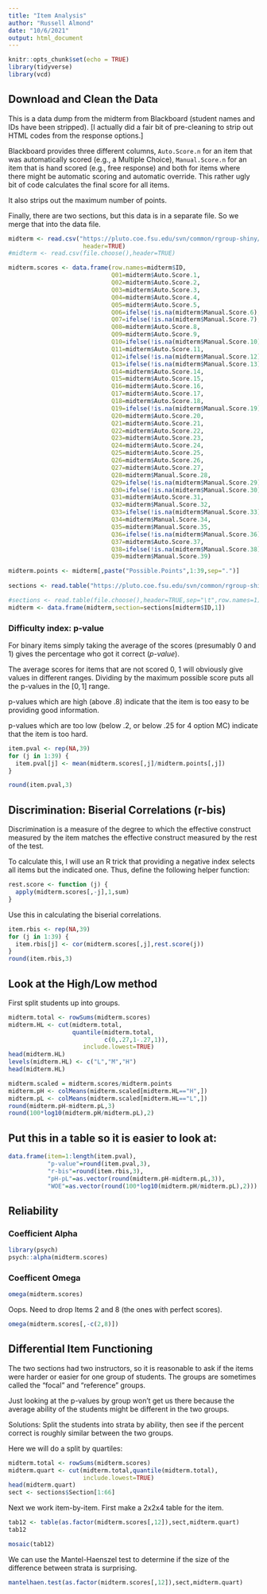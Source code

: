 ---
title: "Item Analysis"
author: "Russell Almond"
date: "10/6/2021"
output: html_document
---

```{r setup, include=FALSE}
knitr::opts_chunk$set(echo = TRUE)
library(tidyverse)
library(vcd)
```

## Download and Clean the Data

This is a data dump from the midterm from Blackboard (student names and IDs have been stripped).  [I actually did a fair bit of pre-cleaning to strip out HTML codes from the response options.]

Blackboard provides three different columns, `Auto.Score.n` for an item that was automatically scored (e.g., a Multiple Choice), `Manual.Score.n` for an item that is hand scored (e.g., free response) and both for items where there might be automatic scoring and automatic override.  This rather ugly bit of code calculates the final score for all items.

It also strips out the maximum number of points.

Finally, there are two sections, but this data is in a separate file.  So we merge that into the data file.


```{r download and clean}
midterm <- read.csv("https://pluto.coe.fsu.edu/svn/common/rgroup-shiny/ScaleAndInstrument/Midterm-Fall2011.download.csv",
                     header=TRUE)
#midterm <- read.csv(file.choose(),header=TRUE)

midterm.scores <- data.frame(row.names=midterm$ID,
                             Q01=midterm$Auto.Score.1,
                             Q02=midterm$Auto.Score.2,
                             Q03=midterm$Auto.Score.3,
                             Q04=midterm$Auto.Score.4,
                             Q05=midterm$Auto.Score.5,
                             Q06=ifelse(!is.na(midterm$Manual.Score.6),midterm$Manual.Score.6,midterm$Auto.Score.6),
                             Q07=ifelse(!is.na(midterm$Manual.Score.7),midterm$Manual.Score.7,midterm$Auto.Score.7),
                             Q08=midterm$Auto.Score.8,
                             Q09=midterm$Auto.Score.9,
                             Q10=ifelse(!is.na(midterm$Manual.Score.10),midterm$Manual.Score.10,midterm$Auto.Score.10),
                             Q11=midterm$Auto.Score.11,
                             Q12=ifelse(!is.na(midterm$Manual.Score.12),midterm$Manual.Score.12,midterm$Auto.Score.12),
                             Q13=ifelse(!is.na(midterm$Manual.Score.13),midterm$Manual.Score.13,midterm$Auto.Score.13),
                             Q14=midterm$Auto.Score.14,
                             Q15=midterm$Auto.Score.15,
                             Q16=midterm$Auto.Score.16,
                             Q17=midterm$Auto.Score.17,
                             Q18=midterm$Auto.Score.18,
                             Q19=ifelse(!is.na(midterm$Manual.Score.19),midterm$Manual.Score.19,midterm$Auto.Score.19),
                             Q20=midterm$Auto.Score.20,
                             Q21=midterm$Auto.Score.21,
                             Q22=midterm$Auto.Score.22,
                             Q23=midterm$Auto.Score.23,
                             Q24=midterm$Auto.Score.24,
                             Q25=midterm$Auto.Score.25,
                             Q26=midterm$Auto.Score.26,
                             Q27=midterm$Auto.Score.27,
                             Q28=midterm$Manual.Score.28,
                             Q29=ifelse(!is.na(midterm$Manual.Score.29),midterm$Manual.Score.29,midterm$Auto.Score.29),
                             Q30=ifelse(!is.na(midterm$Manual.Score.30),midterm$Manual.Score.30,midterm$Auto.Score.30),
                             Q31=midterm$Auto.Score.31,
                             Q32=midterm$Manual.Score.32,
                             Q33=ifelse(!is.na(midterm$Manual.Score.33),midterm$Manual.Score.33,midterm$Auto.Score.33),
                             Q34=midterm$Manual.Score.34,
                             Q35=midterm$Manual.Score.35,
                             Q36=ifelse(!is.na(midterm$Manual.Score.36),midterm$Manual.Score.36,midterm$Auto.Score.36),
                             Q37=midterm$Auto.Score.37,
                             Q38=ifelse(!is.na(midterm$Manual.Score.38),midterm$Manual.Score.38,midterm$Auto.Score.38),
                             Q39=midterm$Manual.Score.39)

midterm.points <- midterm[,paste("Possible.Points",1:39,sep=".")]
 
sections <- read.table("https://pluto.coe.fsu.edu/svn/common/rgroup-shiny/ScaleAndInstrument/Midterm-Fall2011.sections.txt",header=TRUE,sep="\t",row.names=1)

#sections <- read.table(file.choose(),header=TRUE,sep="\t",row.names=1)
midterm <- data.frame(midterm,section=sections[midterm$ID,1])


```

###  Difficulty index:  p-value

For binary items simply taking the average of the scores (presumably 0 and 1) gives the percentage who got it correct (_p-value_).

The average scores for items that are not scored 0, 1 will obviously give values in different ranges.  Dividing by the maximum possible score puts all the p-values in the $[0,1]$ range.

p-values which are high (above .8) indicate that the item is too easy to be providing good information.

p-values which are too low (below .2, or below .25 for 4 option MC) indicate that the item is too hard.


```{r p-values}
item.pval <- rep(NA,39)
for (j in 1:39) {
  item.pval[j] <- mean(midterm.scores[,j]/midterm.points[,j])
}

round(item.pval,3)

```

## Discrimination:  Biserial Correlations (r-bis)

Discrimination is a measure of the degree to which the effective construct measured by the item matches the effective construct measured by the rest of the test.

To calculate this, I will use an R trick that providing a negative index selects all items but the indicated one.  Thus, define the following helper function:

```{r rest-score}
rest.score <- function (j) {
  apply(midterm.scores[,-j],1,sum)
}
```

Use this in calculating the biserial correlations.

```{r rbis}
item.rbis <- rep(NA,39)
for (j in 1:39) {
  item.rbis[j] <- cor(midterm.scores[,j],rest.score(j))
}
round(item.rbis,3)
```

## Look at the High/Low method

First split students up into groups.

```{r HL}
midterm.total <- rowSums(midterm.scores)
midterm.HL <- cut(midterm.total,
                  quantile(midterm.total, 
                           c(0,.27,1-.27,1)),
                     include.lowest=TRUE)
head(midterm.HL)
levels(midterm.HL) <- c("L","M","H")
head(midterm.HL)

```
```{r}
midterm.scaled = midterm.scores/midterm.points
midterm.pH <- colMeans(midterm.scaled[midterm.HL=="H",])
midterm.pL <- colMeans(midterm.scaled[midterm.HL=="L",])
round(midterm.pH-midterm.pL,3)
round(100*log10(midterm.pH/midterm.pL),2)
```



## Put this in a table so it is easier to look at:

```{r iatable}
data.frame(item=1:length(item.pval),
           "p-value"=round(item.pval,3),
           "r-bis"=round(item.rbis,3),
           "pH-pL"=as.vector(round(midterm.pH-midterm.pL,3)),
           "WOE"=as.vector(round(100*log10(midterm.pH/midterm.pL),2)))
```

## Reliability

### Coefficient Alpha
```{r alpha}
library(psych)
psych::alpha(midterm.scores)
```
### Coefficent Omega

```{r omega}
omega(midterm.scores)
```
Oops.  Need to drop Items 2 and 8 (the ones with perfect scores).

```{r omega.na}
omega(midterm.scores[,-c(2,8)])
```




## Differential Item Functioning

The two sections had two instructors, so it is reasonable to ask if the items were harder or easier for one group of students.  The groups are sometimes called the "focal" and "reference" groups.

Just looking at the p-values by group won't get us there because the average ability of the students might be different in the two groups.

Solutions:  Split the students into strata by ability, then see if the percent correct is roughly similar between the two groups. 

Here we will do a split by quartiles:

```{r quartiles}
midterm.total <- rowSums(midterm.scores)
midterm.quart <- cut(midterm.total,quantile(midterm.total),
                     include.lowest=TRUE)
head(midterm.quart)
sect <- sections$Section[1:66]

```

Next we work item-by-item.  First make a 2x2x4 table for the item.

```{r table}
tab12 <- table(as.factor(midterm.scores[,12]),sect,midterm.quart)
tab12
```

```{r}
mosaic(tab12)
```


We can use the Mantel-Haenszel test to determine if the size of the difference between strata is surprising.

```{r MHtest}
mantelhaen.test(as.factor(midterm.scores[,12]),sect,midterm.quart)
```

